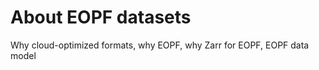 # About EOPF datasets {.unnumbered}

Why cloud-optimized formats, why EOPF, why Zarr for EOPF, EOPF data model


